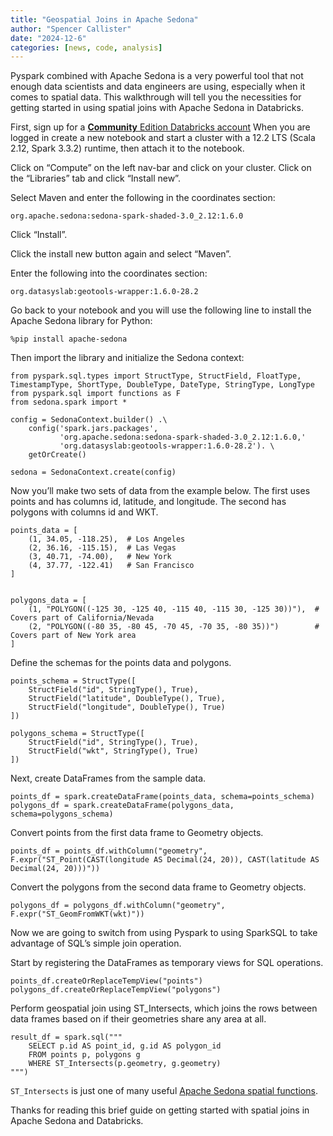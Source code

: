 ```yaml
---
title: "Geospatial Joins in Apache Sedona"
author: "Spencer Callister"
date: "2024-12-6"
categories: [news, code, analysis]
---
```


Pyspark combined with Apache Sedona is a very powerful tool that not enough data scientists and data engineers are using, especially when it comes to spatial data. This walkthrough will tell you the necessities for getting started in using spatial joins with Apache Sedona in Databricks.

First, sign up for a [**Community** Edition Databricks account](https://docs.databricks.com/en/getting-started/community-edition.html)
When you are logged in create a new notebook and start a cluster with a 12.2 LTS (Scala 2.12, Spark 3.3.2) runtime, then attach it to the notebook.

Click on "Compute" on the left nav-bar and click on your cluster.
Click on the "Libraries" tab and click "Install new".

Select Maven and enter the following in the coordinates section:
```
org.apache.sedona:sedona-spark-shaded-3.0_2.12:1.6.0
```
Click "Install".

Click the install new button again and select "Maven".

Enter the following into the coordinates section:
```
org.datasyslab:geotools-wrapper:1.6.0-28.2
```

Go back to your notebook and you will use the following line to install the Apache Sedona library for Python:
```
%pip install apache-sedona
```

Then import the library and initialize the Sedona context:

```
from pyspark.sql.types import StructType, StructField, FloatType, TimestampType, ShortType, DoubleType, DateType, StringType, LongType
from pyspark.sql import functions as F
from sedona.spark import *

config = SedonaContext.builder() .\
    config('spark.jars.packages',
           'org.apache.sedona:sedona-spark-shaded-3.0_2.12:1.6.0,'
           'org.datasyslab:geotools-wrapper:1.6.0-28.2'). \
    getOrCreate()

sedona = SedonaContext.create(config)
```

Now you'll make two sets of data from the example below. The first uses points and has columns id, latitude, and longitude. The second has polygons with columns id and WKT.

```
points_data = [
    (1, 34.05, -118.25),  # Los Angeles
    (2, 36.16, -115.15),  # Las Vegas
    (3, 40.71, -74.00),   # New York
    (4, 37.77, -122.41)   # San Francisco
]


polygons_data = [
    (1, "POLYGON((-125 30, -125 40, -115 40, -115 30, -125 30))"),  # Covers part of California/Nevada
    (2, "POLYGON((-80 35, -80 45, -70 45, -70 35, -80 35))")        # Covers part of New York area
]
```


Define the schemas for the points data and polygons.

```
points_schema = StructType([
    StructField("id", StringType(), True),
    StructField("latitude", DoubleType(), True),
    StructField("longitude", DoubleType(), True)
])

polygons_schema = StructType([
    StructField("id", StringType(), True),
    StructField("wkt", StringType(), True)
])
```

Next, create DataFrames from the sample data.

```
points_df = spark.createDataFrame(points_data, schema=points_schema)
polygons_df = spark.createDataFrame(polygons_data, schema=polygons_schema)
```

Convert points from the first data frame to Geometry objects.

```
points_df = points_df.withColumn("geometry", F.expr("ST_Point(CAST(longitude AS Decimal(24, 20)), CAST(latitude AS Decimal(24, 20)))"))
```

Convert the polygons from the second data frame to Geometry objects.

```
polygons_df = polygons_df.withColumn("geometry", F.expr("ST_GeomFromWKT(wkt)"))
````

Now we are going to switch from using Pyspark to using SparkSQL to take advantage of SQL's simple join operation.

Start by registering the DataFrames as temporary views for SQL operations.

```
points_df.createOrReplaceTempView("points")
polygons_df.createOrReplaceTempView("polygons")
```

Perform geospatial join using ST_Intersects, which joins the rows between data frames based on if their geometries share any area at all.

```
result_df = spark.sql("""
    SELECT p.id AS point_id, g.id AS polygon_id
    FROM points p, polygons g
    WHERE ST_Intersects(p.geometry, g.geometry)
""")
```

`ST_Intersects` is just one of many useful [Apache Sedona spatial functions](https://sedona.apache.org/latest-snapshot/api/sql/Function/).

Thanks for reading this brief guide on getting started with spatial joins in Apache Sedona and Databricks.